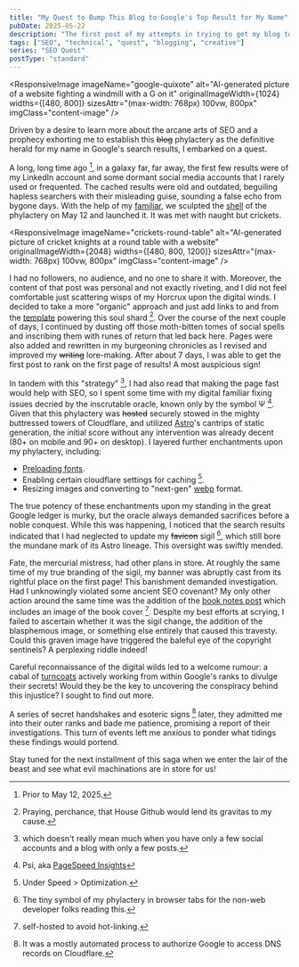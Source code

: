 ```yaml
---
title: "My Quest to Bump This Blog to Google's Top Result for My Name"
pubDate: 2025-05-22
description: "The first post of my attempts in trying to get my blog to rank first in Google Search Results for my own name"
tags: ["SEO", "technical", "quest", "blogging", "creative"]
series: "SEO Quest"
postType: "standard"
---
```


<ResponsiveImage
  imageName="google-quixote"
  alt="AI-generated picture of a website fighting a windmill with a G on it"
  originalImageWidth={1024}
  widths={[480, 800]}
  sizesAttr="(max-width: 768px) 100vw, 800px"
  imgClass="content-image"
/>

Driven by a desire to learn more about the arcane arts of SEO and a prophecy
exhorting me to establish this ~~blog~~ phylactery as the definitive herald for
my name in Google's search results, I embarked on a quest.

A long, long time ago [^prior], in a galaxy far, far away, the first few results were of
my LinkedIn account and some dormant social media accounts that I rarely used or
frequented. The cached results were old and outdated, beguiling hapless searchers
with their misleading guise, sounding a false echo from bygone days. With the help
of my [familiar](https://deepmind.google/models/gemini/pro/), we sculpted the [shell](/blog/jay-lesson-0)
of the phylactery on May 12 and launched it. It was met with naught but crickets.

<ResponsiveImage
  imageName="crickets-round-table"
  alt="AI-generated picture of cricket knights at a round table with a website"
  originalImageWidth={2048}
  widths={[480, 800, 1200]}
  sizesAttr="(max-width: 768px) 100vw, 800px"
  imgClass="content-image"
/>

I had no followers, no audience, and no one to share it with.
Moreover, the content of that post was personal and not exactly riveting,
and I did not feel comfortable just scattering wisps of my Horcrux upon the
digital winds. I decided to take a more "organic" approach and just add links to and from the
[template](https://github.com/emintham/blog-template) powering this soul shard [^gh]. Over
the course of the next couple of days, I continued by dusting off those
moth-bitten tomes of social spells and inscribing them with runes of return that led back here.
Pages were also added and rewritten in my burgeoning chronicles as I revised and
improved my ~~writing~~ lore-making. After about 7 days, I was able to get the first post to
rank on the first page of results! A most auspicious sign!

In tandem with this "strategy" [^strategy], I had also read that
making the page fast would help with SEO, so I spent some time with my digital
familiar fixing issues decried by the inscrutable oracle, known only by the symbol
Ψ [^psi]. Given that this phylactery was ~~hosted~~ securely
stowed in the mighty buttressed towers of Cloudflare, and utilized
[Astro](https://astro.build/)'s cantrips of static generation, the initial score without any
intervention was already decent (80+ on mobile and 90+ on desktop). I layered
further enchantments upon my phylactery, including:

- [Preloading fonts](https://developer.mozilla.org/en-US/docs/Web/HTML/Reference/Attributes/rel/preload).
- Enabling certain cloudflare settings for caching [^cf-settings].
- Resizing images and converting to "next-gen" [webp](https://developers.google.com/speed/webp) format.

The true potency of these enchantments upon my standing in the great Google ledger
is murky, but the oracle always demanded sacrifices before a noble conquest.
While this was happening, I noticed that the search results indicated that I
had neglected to update my ~~favicon~~ sigil [^favicon], which
still bore the mundane mark of its Astro lineage. This oversight was swiftly mended.

Fate, the mercurial mistress, had other plans in store. At roughly the same time
of my true branding of the sigil, my banner was abruptly cast from its rightful place
on the first page! This banishment demanded investigation. Had I unknowingly
violated some ancient SEO covenant? My only other action
around the same time was the addition of the [book notes post](/blog/notes-on-writing-to-learn)
which includes an image of the book cover [^self-host]. Despite my best efforts at
scrying, I failed to ascertain whether it was
the sigil change, the addition of the blasphemous image, or something else entirely that caused this travesty.
Could this graven image have triggered the baleful eye of the copyright sentinels?
A perplexing riddle indeed!

Careful reconnaissance of the digital wilds led to a welcome rumour: a cabal of
[turncoats](https://search.google.com/search-console/about) actively working
from within Google's ranks to divulge their secrets! Would they be the key to
uncovering the conspiracy behind this injustice? I sought to find out more.

A series of secret handshakes and esoteric signs [^ownership] later,
they admitted me into their outer ranks and bade me patience, promising a report
of their investigations. This turn of events
left me anxious to ponder what tidings these findings would portend.

Stay tuned for the next installment of this saga when we enter the lair of the beast
and see what evil machinations are in store for us!

[^strategy]: which doesn't really mean much when you have only a few social accounts and a blog with only a few posts.
[^ownership]: It was a mostly automated process to authorize Google to access
  DNS records on Cloudflare.
[^gh]: Praying, perchance, that House Github would lend its gravitas to my cause.
[^self-host]: self-hosted to avoid hot-linking.
[^prior]: Prior to May 12, 2025.
[^favicon]: The tiny symbol of my phylactery in browser tabs for the non-web developer
  folks reading this.
[^psi]: Psi, aka [PageSpeed Insights](https://pagespeed.web.dev/)
[^cf-settings]: Under Speed > Optimization.
